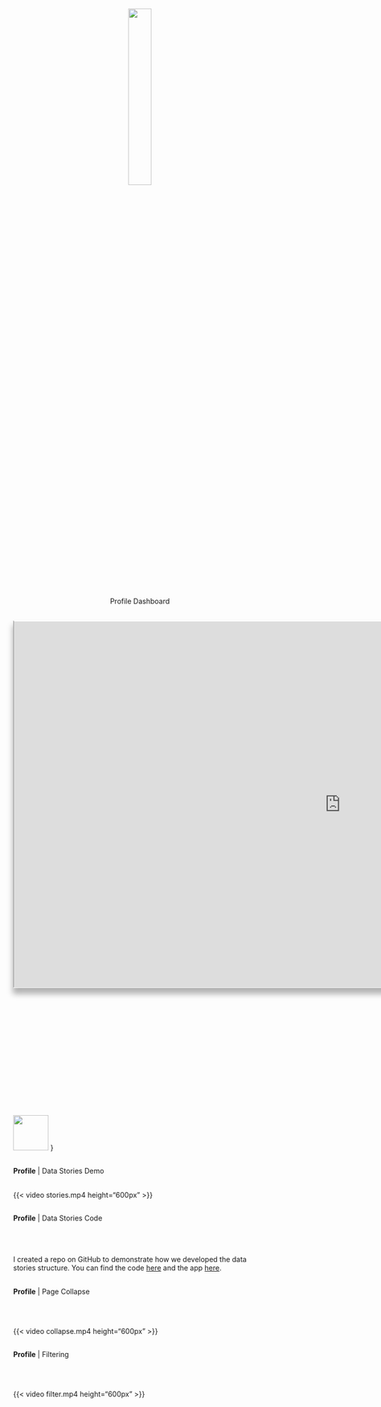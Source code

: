 <!-- Profile Dashboard Section Slide -->

#  {#profile-dashboard .background-title}

<center>![](images/users_slide.png){width="30%"} <br> [Profile Dashboard]{.section-header}</center>

<!-- Profile Demo Slide -->

##  {#profile-demo data-menu-title="The Profile Dashboard"}

```{=html}
<style>
    #wrap { width: 1730px; 
            height: 970px; 
            position:relative;}
    #frame { -ms-zoom: 0.75; 
             -webkit-transform: scale(0.75); 
             -webkit-transform-origin: 0 0;
             padding-left: -30px;
             box-shadow: 0px 14px 15px 2px rgba(0,0,0,.3);
             border-top: 2px solid white}
</style>
<div id="wrap">
<iframe id="frame" src="https://astho.shinyapps.io/profile/" width="100%" height="100%" ></iframe>
</div>
```
![](images/qr_code.png){.absolute fig-alt="QR Code to access dashboard" top="620" left="1255" width="70" height="70"} }

<!-- Profile Data Stories Video -->

##  {#profile-stories-demo data-menu-title="Data Stories Demo"}

[**Profile** \| Data Stories Demo]{.slide-header} <br> <br>

{{< video stories.mp4 height="600px" >}}

<!-- Profile Data Stories Code -->

##  {#profile-stories-code data-menu-title="Data Stories Code"}

[**Profile** \| Data Stories Code]{.slide-header} <br> <br> <br> <br>

[I created a repo on GitHub to demonstrate how we developed the data stories 
structure. You can find the code [here](https://github.com/lindsayjorgenson/stories-mre) and 
the app [here](https://astho.shinyapps.io/stories-mre/).]{.text}



<!-- Profile Collapse Video -->

##  {#profile-collapse data-menu-title="Page Collapse"}

[**Profile** \| Page Collapse]{.slide-header}

<br> <br>

{{< video collapse.mp4 height="600px" >}}

<!-- Profile Filter Video -->

##  {#profile-filter data-menu-title="Flex Filter"}

[**Profile** \| Filtering]{.slide-header}

<br> <br>

{{< video filter.mp4 height="600px" >}}
